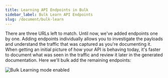 ```yaml
---
title: Learning API Endpoints in Bulk
sidebar_label: Bulk Learn API Endpoints
slug: /document/bulk-learn
---
```


There are three URLs left to match. Until now, we've added endpoints one by one. Adding endpoints individually allows you to investigate the payloads and understand the traffic that was captured as you're documenting it. When getting an initial picture of how your API is behaving today, it's faster to document what was seen in the traffic and review it later in the generated documentation. Here we'll bulk add the remaining endpoints:

<Paper elevation={3}>

![Bulk Learning mode enabled](/img/docs/bulk-mode.png)

</Paper>